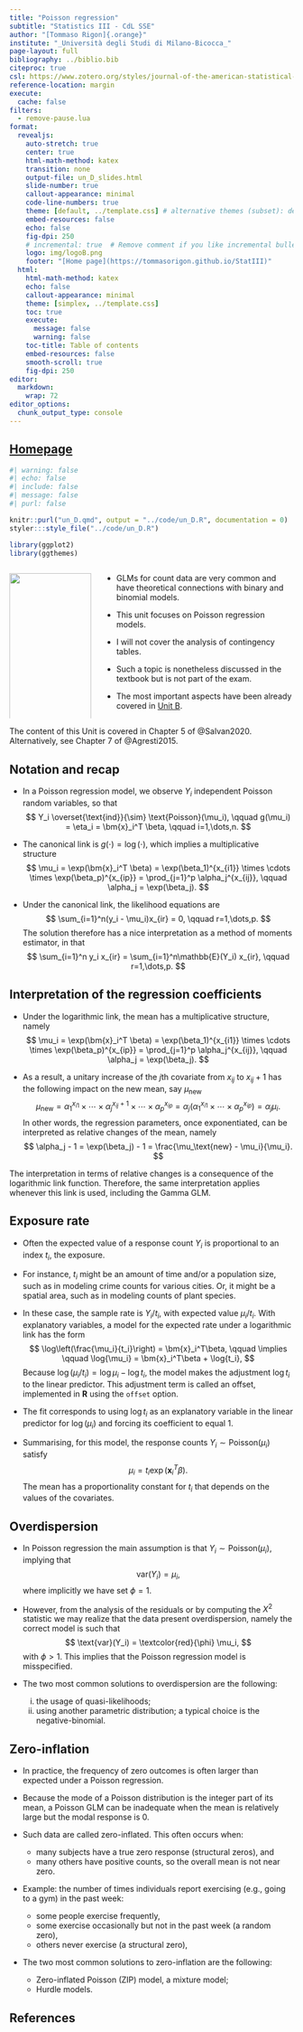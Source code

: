 ```yaml
---
title: "Poisson regression"
subtitle: "Statistics III - CdL SSE"
author: "[Tommaso Rigon]{.orange}"
institute: "_Università degli Studi di Milano-Bicocca_"
page-layout: full
bibliography: ../biblio.bib
citeproc: true
csl: https://www.zotero.org/styles/journal-of-the-american-statistical-association
reference-location: margin
execute:
  cache: false
filters: 
  - remove-pause.lua
format:
  revealjs:
    auto-stretch: true
    center: true
    html-math-method: katex
    transition: none
    output-file: un_D_slides.html
    slide-number: true
    callout-appearance: minimal
    code-line-numbers: true
    theme: [default, ../template.css] # alternative themes (subset): default, night, dark
    embed-resources: false
    echo: false
    fig-dpi: 250
    # incremental: true  # Remove comment if you like incremental bullet points
    logo: img/logoB.png
    footer: "[Home page](https://tommasorigon.github.io/StatIII)"
  html:
    html-math-method: katex
    echo: false
    callout-appearance: minimal
    theme: [simplex, ../template.css]
    toc: true
    execute: 
      message: false
      warning: false
    toc-title: Table of contents
    embed-resources: false
    smooth-scroll: true
    fig-dpi: 250
editor: 
  markdown: 
    wrap: 72
editor_options: 
  chunk_output_type: console
---
```


## [Homepage](../index.html)

```r
#| warning: false
#| echo: false
#| include: false
#| message: false
#| purl: false

knitr::purl("un_D.qmd", output = "../code/un_D.R", documentation = 0)
styler:::style_file("../code/un_D.R")

library(ggplot2)
library(ggthemes)
```

::: columns
::: {.column width="30%"}
![](img/agresti.jpg){width="100%"}

[Alan Agresti](https://en.wikipedia.org/wiki/Alan_Agresti)

Distinguished Professor Emeritus, University of Florida
<!-- *"Pluralitas non est ponenda sine necessitate."* -->

<!-- [William of Ockham]{.grey} -->
:::

::: {.column width="70%"}

- GLMs for [count data]{.blue} are very common and have theoretical connections with binary and binomial models.

- This unit focuses on [Poisson regression models]{.blue}. 

- I will not cover the analysis of [contingency tables]{.orange}.

- Such a topic is nonetheless discussed in the textbook but is not part of the exam.

- The most important aspects have been already covered in [Unit B](un_.B.html).
:::

:::

:::callout-tip
The content of this Unit is covered in [Chapter 5]{.orange} of @Salvan2020. Alternatively, see [Chapter 7]{.blue} of @Agresti2015.
:::


## Notation and recap

- In a [Poisson regression]{.blue} model, we observe $Y_i$ independent Poisson random variables, so that
$$
Y_i \overset{\text{ind}}{\sim} \text{Poisson}(\mu_i), \qquad g(\mu_i) = \eta_i = \bm{x}_i^T \beta, \qquad i=1,\dots,n.
$$


- The [canonical link]{.orange} is $g(\cdot) = \log(\cdot)$, which implies a [multiplicative structure]{.blue}
$$
\mu_i = \exp(\bm{x}_i^T \beta) = \exp(\beta_1)^{x_{i1}} \times \cdots \times \exp(\beta_p)^{x_{ip}} = \prod_{j=1}^p \alpha_j^{x_{ij}}, \qquad \alpha_j = \exp(\beta_j).
$$
- Under the canonical link, the [likelihood equations]{.blue} are
$$
\sum_{i=1}^n(y_i - \mu_i)x_{ir} = 0, \qquad r=1,\dots,p.
$$
The solution therefore has a nice interpretation as a [method of moments]{.blue} estimator, in that
$$
\sum_{i=1}^n y_i x_{ir} = \sum_{i=1}^n\mathbb{E}(Y_i) x_{ir}, \qquad r=1,\dots,p.
$$

## Interpretation of the regression coefficients

- Under the [logarithmic link]{.orange}, the mean has a multiplicative structure, namely
$$
\mu_i = \exp(\bm{x}_i^T \beta) = \exp(\beta_1)^{x_{i1}} \times \cdots \times \exp(\beta_p)^{x_{ip}} = \prod_{j=1}^p \alpha_j^{x_{ij}}, \qquad \alpha_j = \exp(\beta_j).
$$

- As a result, a [unitary increase]{.blue} of the $j$th covariate from $x_{ij}$ to $x_{ij} + 1$ has the following impact on the new mean, say $\mu_\text{new}$
$$
\mu_\text{new} = \alpha_1^{x_{i1}} \times \cdots \times \alpha_j^{x_{ij} + 1} \times \cdots \times \alpha_p^{x_{ip}} 
= \alpha_j \left( \alpha_1^{x_{i1}} \times \cdots \times \alpha_p^{x_{ip}} \right) 
= \alpha_j \mu_i.
$$
In other words, the regression parameters, once exponentiated, can be interpreted as [relative changes]{.orange} of the mean, namely
$$
\alpha_j - 1 = \exp(\beta_j) - 1 = \frac{\mu_\text{new} - \mu_i}{\mu_i}.
$$

:::callout-tip
The interpretation in terms of relative changes is a consequence of the [logarithmic link]{.blue} function. Therefore, the same interpretation applies whenever this link is used, including the Gamma GLM.
:::

## Exposure rate

- Often the expected value of a response count $Y_i$ is proportional to an index $t_i$, the [exposure]{.orange}. 

- For instance, $t_i$ might be an amount of time and/or a population size, such as in modeling crime counts for various cities. Or, it might be a spatial area, such as in modeling counts of plant species. 

- In these case, the [sample rate]{.blue} is $Y_i / t_i$, with expected value $\mu_i / t_i$. With explanatory variables, a model for the expected rate under a [logarithmic link]{.orange} has the form
$$
\log\left(\frac{\mu_i}{t_i}\right) = \bm{x}_i^T\beta, \qquad \implies \qquad \log{\mu_i} = \bm{x}_i^T\beta + \log{t_i},
$$
Because $\log(\mu_i / t_i) = \log{\mu_i} - \log{t_i}$, the model makes the adjustment $\log{t_i}$ to the linear predictor. This adjustment term is called an [offset]{.orange}, implemented in **R** using the `offset` option. 

- The fit corresponds to using $\log{t_i}$ as an [explanatory variable]{.blue} in the linear predictor for $\log(\mu_i)$ and [forcing its coefficient]{.orange} to equal $1$. 

- Summarising, for this model, the response counts $Y_i \sim \text{Poisson}(\mu_i)$ satisfy
$$
\mu_i = t_i \exp(\bm{x}_i^T\beta). 
$$
The mean has a proportionality constant for $t_i$ that depends on the values of the covariates. 

## Overdispersion

- In Poisson regression the main [assumption]{.blue} is that $Y_i \sim \text{Poisson}(\mu_i)$, implying that
$$
\text{var}(Y_i) = \mu_i,
$$
where implicitly we have set $\phi = 1$. 

- However, from the analysis of the residuals or by computing the $X^2$ statistic we may realize that the data present [overdispersion]{.orange}, namely the [correct model]{.blue} is such that
$$
\text{var}(Y_i) = \textcolor{red}{\phi} \mu_i,
$$
with $\phi > 1$. This implies that the Poisson regression model is [misspecified]{.orange}. 

- The two most common solutions to overdispersion are the following: 
  (i) the usage of [quasi-likelihoods]{.blue};
  (ii) using another parametric distribution; a typical choice is the [negative-binomial]{.orange}.

## Zero-inflation

- In practice, the frequency of [zero outcomes]{.orange} is often [larger than expected]{.orange} under a Poisson regression. 

- Because the [mode]{.orange} of a Poisson distribution is the integer part of its mean, a Poisson GLM can be inadequate when the mean is relatively large but the modal response is 0.

- Such data are called [zero-inflated]{.blue}. This often occurs when:
  - many subjects have a true zero response (structural zeros), and  
  - many others have positive counts, so the overall mean is not near zero.

- Example: the number of times individuals report exercising (e.g., going to a gym) in the past week:
  - some people exercise frequently,  
  - some exercise occasionally but not in the past week (a random zero),  
  - others never exercise (a structural zero),  

- The two most common solutions to zero-inflation are the following: 
  - Zero-inflated Poisson (ZIP) model, a [mixture model]{.blue};
  - Hurdle models.

## References